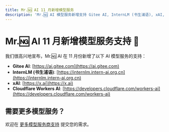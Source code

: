 ```yaml
---
title: Mr.🆖 AI 11 月新增模型服务
description: 'Mr.🆖 AI 模型服务新增支持 Gitee AI, InternLM (书生浦语), xAI, Cloudflare WorkersAI'
---
```


# Mr.🆖 AI 11 月新增模型服务支持 🎉

我们很高兴地宣布，Mr.🆖 AI 在 11 月份新增了以下 AI 模型服务的支持：

- **Gitee AI**: [https://ai.gitee.com](https://ai.gitee.com)
- **InternLM (书生浦语)**: [https://internlm.intern-ai.org.cn](https://internlm.intern-ai.org.cn)
- **xAI**: [https://x.ai](https://x.ai)
- **Cloudflare Workers AI**: [https://developers.cloudflare.com/workers-ai](https://developers.cloudflare.com/workers-ai)

## 需要更多模型服务？

欢迎在 [更多模型服务商支持](https://github.com/lobehub/lobe-chat/discussions/1284) 提交您的需求。
